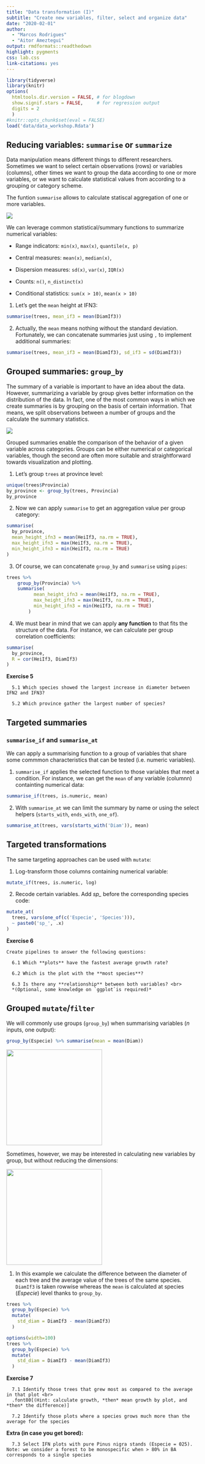 ```yaml
---
title: "Data transformation (I)"
subtitle: "Create new variables, filter, select and organize data"
date: "2020-02-01"
author: 
  - "Marcos Rodrigues"
  - "Aitor Ameztegui"
output: rmdformats::readthedown
highlight: pygments
css: lab.css
link-citations: yes
---
```


```r
library(tidyverse)
library(knitr)
options(
  htmltools.dir.version = FALSE, # for blogdown
  show.signif.stars = FALSE,     # for regression output
  digits = 2
  )
#knitr::opts_chunk$set(eval = FALSE)
load('data/data_workshop.Rdata')
```

## Reducing variables: `summarise` or `summarize`

Data manipulation means different things to different researchers. Sometimes we want to select certain observations (rows) or variables (columns), other times we want to group the data according to one or more variables, or we want to calculate statistical values from according to a grouping or category scheme.

The funtion `summarise` allows to calculate statiscal aggregation of one or more variables.

![](images/04-data-transformation/summarise.png)


We can leverage common statistical/summary functions to summarize numerical variables:

  - Range indicators: `min(x)`, `max(x)`, `quantile(x, p)`
  
  - Central measures: `mean(x)`, `median(x)`, 
  
  - Dispersion measures: `sd(x)`, `var(x)`, `IQR(x)`
  
  - Counts: `n()`, `n_distinct(x)`
  
  - Conditional statistics: `sum(x > 10)`, `mean(x > 10)`

1. Let's get the `mean` height at IFN3:
```r
summarise(trees, mean_if3 = mean(DiamIf3))
```

2. Actually, the `mean` means nothing without the standard deviation. Fortunately, we can concatenate summaries just using `,` to implement additional summaries:
```r
summarise(trees, mean_if3 = mean(DiamIf3), sd_if3 = sd(DiamIf3))
```

## Grouped summaries: `group_by`

The summary of a variable is important to have an idea about the data. However, summarizing a variable by group gives better information on the distribution of the data. In fact, one of the most common ways in which we create summaries is by grouping on the basis of certain information. That means, we split observations between a number of groups and the calculate the summary statistics.

![](images/04-data-transformation/group_summarise.png)

Grouped summaries enable the comparison of the behavior of a given variable across categories. Groups can be either numerical or categorical variables, though the second are often more suitable and straightforward towards visualization and plotting.

1. Let's group `trees` at province level:
```r
unique(trees$Provincia)
by_province <- group_by(trees, Provincia)
by_province
```

2. Now we can apply `summarise` to get an aggregation value per group category:
```r
summarise(
  by_province,
  mean_height_ifn3 = mean(HeiIf3, na.rm = TRUE),
  max_height_ifn3 = max(HeiIf3, na.rm = TRUE),
  min_height_ifn3 = min(HeiIf3, na.rm = TRUE)
)
```

3. Of course, we can concatenate `group_by` and `summarise` using `pipes`:

```r

trees %>%
    group_by(Provincia) %>%
    summarise(
          mean_height_ifn3 = mean(HeiIf3, na.rm = TRUE),
          max_height_ifn3 = max(HeiIf3, na.rm = TRUE),
          min_height_ifn3 = min(HeiIf3, na.rm = TRUE)
        )
```

4. We must bear in mind that we can apply **any function** to that fits the structure of the data. For instance, we can calculate per group correlation coefficients:

```r
summarise(
  by_province,
  R = cor(HeiIf3, DiamIf3)
)
```
**Exercise 5**
```
  5.1 Which species showed the largest increase in diameter between IFN2 and IFN3?

  5.2 Which province gather the largest number of species?
```
## Targeted summaries

### `summarise_if` and `summarise_at`

We can apply a summarising function to a group of variables that share some commmon characteristics that can be tested (i.e. numeric variables).

1. `summarise_if` applies the selected function to those variables that meet a condition. For instance, we can get the `mean` of any variable (columnn) containting numerical data:

```r
summarise_if(trees, is.numeric, mean)
```

2. With `summarise_at` we can limit the summary by name or using the select helpers (`starts_with`, `ends_with`, `one_of`). 

```r
summarise_at(trees, vars(starts_with('Diam')), mean)
```


## Targeted transformations

The same targeting approaches can be used with `mutate`:

1. Log-transform those columns containing numerical variable:
```r
mutate_if(trees, is.numeric, log)
```

2. Recode certain variables. Add *sp_* before the corresponding species code:
```r
mutate_at(
  trees, vars(one_of(c('Especie', 'Species'))),
  ~ paste0('sp_', .x)
)
```

**Exercise 6**

```
Create pipelines to answer the following questions:

  6.1 Which **plots** have the fastest average growth rate?
  
  6.2 Which is the plot with the **most species**?
  
  6.3 Is there any **relationship** between both variables? <br>
  *(Optional, some knowledge on `ggplot`is required)*
```
## Grouped `mutate`/`filter`

We will commonly use groups (`group_by`) when summarising variables (*n* inputs, one output):

```r
group_by(Especie) %>% summarise(mean = mean(Diam))
```

![](images/04-data-transformation/summary_function.png){width=250px}

Sometimes, however, we may be interested in calculating new variables by group, but without reducing the dimensions:

![](images/04-data-transformation/window_function.png){width=250px}

1. In this example we calculate the difference between the diameter of each tree and the average value of the trees of the same species. `DiamIf3` is taken rowwise whereas the `mean` is calculated at species (*Especie*) level thanks to `group_by`. 

```r

trees %>%
  group_by(Especie) %>%
  mutate(
    std_diam = DiamIf3 - mean(DiamIf3)
  )
```

```r
options(width=100)
trees %>%
  group_by(Especie) %>%
  mutate(
    std_diam = DiamIf3 - mean(DiamIf3)
  )
```


**Exercise 7**
```
  7.1 Identify those trees that grew most as compared to the average in that plot <br>
  .font80[(Hint: calculate growth, *then* mean growth by plot, and *then* the difference)]
  
  7.2 Identify those plots where a species grows much more than the average for the species
```

**Extra (in case you get bored):**  

```
  7.3 Select IFN plots with pure Pinus nigra stands (Especie = 025). Note: we consider a forest to be monospecific when > 80% in BA corresponds to a single species
```
